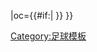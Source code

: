 {{fb team |t=-{zh-cn:韦斯卡;zh-hk:侯爾斯卡;zh-tw:韋斯卡;}- |tan=韦斯卡体育协会 |tc=ESP |abb={{#if:{{{abb|}}}|HUE{{0}}}} |oc={{#if:{{{oc|}}}|{{{oc}}} }} }}<!--
--><noinclude>[[Category:足球模板]]</noinclude>